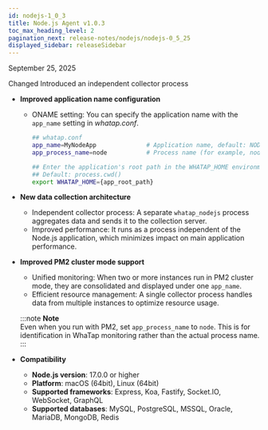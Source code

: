 ```yaml
---
id: nodejs-1_0_3
title: Node.js Agent v1.0.3
toc_max_heading_level: 2
pagination_next: release-notes/nodejs/nodejs-0_5_25
displayed_sidebar: releaseSidebar
---
```


September 25, 2025

<Status priority='1'>Changed</Status> Introduced an independent collector process

- **Improved application name configuration**

    - ONAME setting: You can specify the application name with the `app_name` setting in *whatap.conf*.

        ```bash
        ## whatap.conf
        app_name=MyNodeApp              # Application name, default: NODE
        app_process_name=node           # Process name (for example, node)

        ## Enter the application's root path in the WHATAP_HOME environment variable.
        ## Default: process.cwd()
        export WHATAP_HOME={app_root_path}
        ```

- **New data collection architecture**

    - Independent collector process: A separate `whatap_nodejs` process aggregates data and sends it to the collection server.
    - Improved performance: It runs as a process independent of the Node.js application, which minimizes impact on main application performance.

- **Improved PM2 cluster mode support**

    - Unified monitoring: When two or more instances run in PM2 cluster mode, they are consolidated and displayed under one `app_name`.
    - Efficient resource management: A single collector process handles data from multiple instances to optimize resource usage.

    :::note
    **Note**  
    Even when you run with PM2, set `app_process_name` to `node`. This is for identification in WhaTap monitoring rather than the actual process name.
    :::

- **Compatibility**
    - **Node.js version**: 17.0.0 or higher
    - **Platform**: macOS (64bit), Linux (64bit)
    - **Supported frameworks**: Express, Koa, Fastify, Socket.IO, WebSocket, GraphQL
    - **Supported databases**: MySQL, PostgreSQL, MSSQL, Oracle, MariaDB, MongoDB, Redis



<DownloadNode2 ver="1.0.3" />
